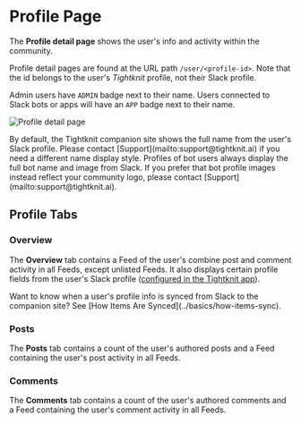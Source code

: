 
# Profile Page

The **Profile detail page** shows the user's info and activity within the community.

Profile detail pages are found at the URL path `/user/<profile-id>`.
Note that the id belongs to the user's _Tightknit_ profile, not their Slack profile.

Admin users have `ADMIN` badge next to their name.
Users connected to Slack bots or apps will have an `APP` badge next to their name.

![Profile detail page](/tightknit-site/profile.png)

<Callout type="info">
  By default, the Tightknit companion site shows the full name from the user's
  Slack profile. Please contact [Support](mailto:support@tightknit.ai) if you
  need a different name display style.
</Callout>

<Callout type="info">
  Profiles of bot users always display the full bot name and image from Slack.
  If you prefer that bot profile images instead reflect your community logo,
  please contact [Support](mailto:support@tightknit.ai).
</Callout>

## Profile Tabs

### Overview

The **Overview** tab contains a Feed of the user's combine post and comment activity in all Feeds,
except unlisted Feeds. It also displays certain profile fields from the user's Slack profile ([configured in the Tightknit app](../slack-administration/member-settings)).

<Callout>
  Want to know when a user's profile info is synced from Slack to the companion
  site? See [How Items Are Synced](../basics/how-items-sync).
</Callout>

### Posts

The **Posts** tab contains a count of the user's authored posts and a Feed containing the user's post activity in all Feeds.

### Comments

The **Comments** tab contains a count of the user's authored comments and a Feed containing the user's comment activity in all Feeds.
